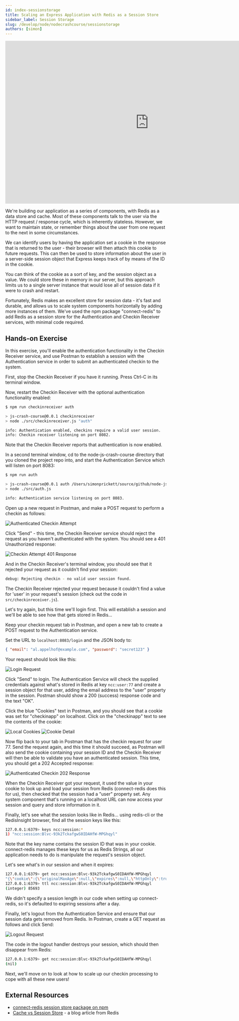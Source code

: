 ```yaml
---
id: index-sessionstorage
title: Scaling an Express Application with Redis as a Session Store
sidebar_label: Session Storage
slug: /develop/node/nodecrashcourse/sessionstorage
authors: [simon]
---
```






<div class="text--center">
  <iframe
    width="896"
    height="509"
    src="https://www.youtube.com/embed/T8xay-l4HrM"
    frameborder="0"
    allow="accelerometer; autoplay; clipboard-write; encrypted-media; gyroscope; picture-in-picture"
    allowfullscreen></iframe>
</div>

We're building our application as a series of components, with Redis as a data store and cache. Most of these components talk to the user via the HTTP request / response cycle, which is inherently stateless. However, we want to maintain state, or remember things about the user from one request to the next in some circumstances.

We can identify users by having the application set a cookie in the response that is returned to the user - their browser will then attach this cookie to future requests. This can then be used to store information about the user in a server-side session object that Express keeps track of by means of the ID in the cookie.

You can think of the cookie as a sort of key, and the session object as a value. We could store these in memory in our server, but this approach limits us to a single server instance that would lose all of session data if it were to crash and restart.

Fortunately, Redis makes an excellent store for session data - it's fast and durable, and allows us to scale system components horizontally by adding more instances of them. We've used the npm package "connect-redis" to add Redis as a session store for the Authentication and Checkin Receiver services, with minimal code required.

## Hands-on Exercise

In this exercise, you'll enable the authentication functionality in the Checkin Receiver service, and use Postman to establish a session with the Authentication service in order to submit an authenticated checkin to the system.

First, stop the Checkin Receiver if you have it running. Press Ctrl-C in its terminal window.

Now, restart the Checkin Receiver with the optional authentication functionality enabled:

```bash
$ npm run checkinreceiver auth

> js-crash-course@0.0.1 checkinreceiver
> node ./src/checkinreceiver.js "auth"

info: Authentication enabled, checkins require a valid user session.
info: Checkin receiver listening on port 8082.
```

Note that the Checkin Receiver reports that authentication is now enabled.

In a second terminal window, cd to the node-js-crash-course directory that you cloned the project repo into, and start the Authentication Service which will listen on port 8083:

```bash
$ npm run auth

> js-crash-course@0.0.1 auth /Users/simonprickett/source/github/node-js-crash-course
> node ./src/auth.js

info: Authentication service listening on port 8083.
```

Open up a new request in Postman, and make a POST request to perform a checkin as follows:

![Authenticated Checkin Attempt](images/authenticated_checkin_attempt.png)

Click "Send" - this time, the Checkin Receiver service should reject the request as you haven't authenticated with the system. You should see a 401 Unauthorized response:

![Checkin Attempt 401 Response](images/checkin_attempt_401_response.png)

And in the Checkin Receiver's terminal window, you should see that it rejected your request as it couldn't find your session:

```bash
debug: Rejecting checkin - no valid user session found.
```

The Checkin Receiver rejected your request because it couldn't find a value for 'user' in your request's session (check out the code in `src/checkinreceiver.js`).

Let's try again, but this time we'll login first. This will establish a session and we'll be able to see how that gets stored in Redis…

Keep your checkin request tab in Postman, and open a new tab to create a POST request to the Authentication service.

Set the URL to `localhost:8083/login` and the JSON body to:

```json
{ "email": "al.appelhof@example.com", "password": "secret123" }
```

Your request should look like this:

![Login Request](images/login_request.png)

Click "Send" to login. The Authentication Service will check the supplied credentials against what's stored in Redis at key `ncc:user:77` and create a session object for that user, adding the email address to the "user" property in the session. Postman should show a 200 (success) response code and the text "OK".

Click the blue "Cookies" text in Postman, and you should see that a cookie was set for "checkinapp" on localhost. Click on the "checkinapp" text to see the contents of the cookie:

![Local Cookies](images/local_cookie.png)
![Cookie Detail](images/cookie_detail.png)

Now flip back to your tab in Postman that has the checkin request for user 77. Send the request again, and this time it should succeed, as Postman will also send the cookie containing your session ID and the Checkin Receiver will then be able to validate you have an authenticated session. This time, you should get a 202 Accepted response:

![Authenticated Checkin 202 Response](images/authenticated_checkin_202_response.png)

When the Checkin Receiver got your request, it used the value in your cookie to look up and load your session from Redis (connect-redis does this for us), then checked that the session had a "user" property set. Any system component that's running on a localhost URL can now access your session and query and store information in it.

Finally, let's see what the session looks like in Redis... using redis-cli or the RedisInsight browser, find all the session keys like this:

```bash
127.0.0.1:6379> keys ncc:session:*
1) "ncc:session:Blvc-93k2TckafgwS0IDAHfW-MPGhqyl"
```

Note that the key name contains the session ID that was in your cookie. connect-redis manages these keys for us as Redis Strings, all our application needs to do is manipulate the request's session object.

Let's see what's in our session and when it expires:

```bash
127.0.0.1:6379> get ncc:session:Blvc-93k2TckafgwS0IDAHfW-MPGhqyl
"{\"cookie\":{\"originalMaxAge\":null,\"expires\":null,\"httpOnly\":true,\"path\":\"/\"},\"user\":\"al.appelhof@example.com\"}"
127.0.0.1:6379> ttl ncc:session:Blvc-93k2TckafgwS0IDAHfW-MPGhqyl
(integer) 85693
```

We didn't specify a session length in our code when setting up connect-redis, so it's defaulted to expiring sessions after a day.

Finally, let's logout from the Authentication Service and ensure that our session data gets removed from Redis. In Postman, create a GET request as follows and click Send:

![Logout Request](images/logout_request.png)

The code in the logout handler destroys your session, which should then disappear from Redis:

```bash
127.0.0.1:6379> get ncc:session:Blvc-93k2TckafgwS0IDAHfW-MPGhqyl
(nil)
```

Next, we'll move on to look at how to scale up our checkin processing to cope with all these new users!

## External Resources

- [connect-redis session store package on npm](https://www.npmjs.com/package/connect-redis)
- [Cache vs Session Store](https://redis.com/blog/cache-vs-session-store/) - a blog article from Redis
